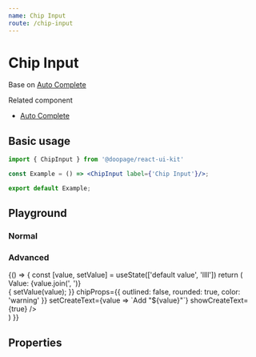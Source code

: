 ```yaml
---
name: Chip Input
route: /chip-input
---
```




# Chip Input
Base on [Auto Complete](https://huynhhuyhiep.github.io/doopage-react-ui-kit/autocomplete)

Related component
- [Auto Complete](https://huynhhuyhiep.github.io/doopage-react-ui-kit/autocomplete)

## Basic usage

```jsx
import { ChipInput } from '@doopage/react-ui-kit'

const Example = () => <ChipInput label={'Chip Input'}/>;

export default Example;
```

## Playground

### Normal
<Playground>
  <ChipInput label={'Chip Input'} placeholder={'Enter to Submit'} />
</Playground>

### Advanced
<Playground>
  {() =>
  {
    const [value, setValue] = useState(['default value', 'llll'])
    return (
      <div>
        <div style={{ fontSize: 15, marginBottom: 10 }}>Value: {value.join(', ')}</div>
        <ChipInput
          allowCreate
          multiple
          placeholder='Enter to Submit'
          label='Chip Input'
          variant='outlined'
          value={value}
          onChange={(value) =>
          {
            setValue(value);
          }}
          chipProps={{
            outlined: false,
            rounded: true,
            color: 'warning'
          }}
          setCreateText={value => `Add "${value}"`}
          showCreateText={true}
        />
      </div>
    )
  }}
</Playground>

## Properties

<Props of={ChipInput} />

